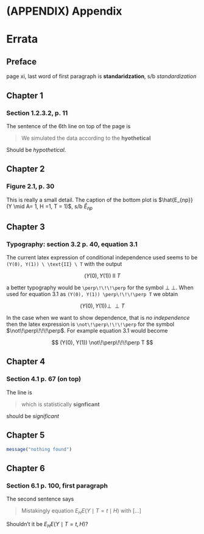 # (APPENDIX) Appendix {-}

# Errata {#Errata}

## Preface {-}

page xi, last word of first paragraph is **standaridzation**, 
s/b *standardization*

## Chapter 1 {-}

### Section 1.2.3.2, p. 11 {-}

The sentence of the 6th line on top of the page is

> We simulated the data according to the **hyothetical**

Should be *hypothetical*.

## Chapter 2 {-}

### Figure 2.1, p. 30 {-}

This is really a small detail. The caption of the bottom plot is
$\hat{E_{np}}(Y \mid A= 1, H =1, T = 1)$, s/b $\hat{E}_{np}$


## Chapter 3 {-}

### Typography: section 3.2 p. 40, equation 3.1 {-}

The current latex expression of conditional independence used seems to be
`(Y(0), Y(1)) \ \text{II} \ T` with the output

$$
(Y(0), Y(1)) \ \text{II} \ T
$$

a better typography would be `\perp\!\!\!\perp` for the symbol $\perp\!\!\!\perp$. 
When used for  equation 3.1 as `(Y(0), Y(1)) \perp\!\!\!\perp T` we obtain


$$
(Y(0), Y(1)) \perp\!\!\!\perp T
$$

In the case when we want to show dependence, that is *no independence* then
the latex expression is `\not\!\perp\!\!\!\perp` for the symbol
$\not\!\perp\!\!\!\perp$. For example equation 3.1 would become


$$
(Y(0), Y(1)) \not\!\perp\!\!\!\perp T
$$

## Chapter 4 {-}

### Section 4.1 p. 67 (on top)

The line is

> which is statistically **signficant**

should be *significant*


## Chapter 5 {-}

```r
message("nothing found")
```


## Chapter 6 {-}

### Section 6.1 p. 100, first paragraph

The second sentence says

> Mistakingly equation $E_H E(Y \mid T=t \mid H)$ with [...]

Shouldn't it be $E_H E(Y \mid T=t, H)$?

